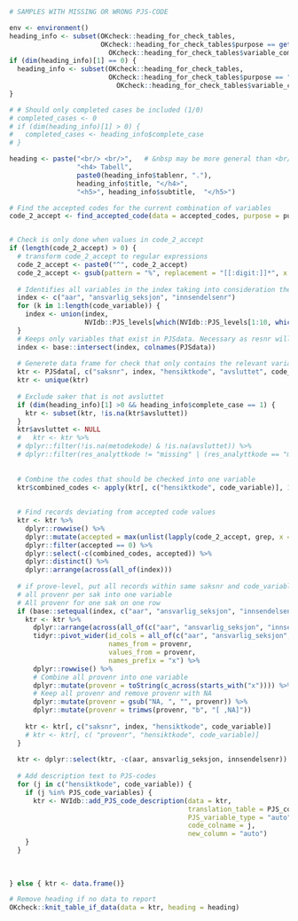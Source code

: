 
```r
# SAMPLES WITH MISSING OR WRONG PJS-CODE

env <- environment()
heading_info <- subset(OKcheck::heading_for_check_tables, 
                       OKcheck::heading_for_check_tables$purpose == get('purpose',env) & 
                         OKcheck::heading_for_check_tables$variable_combination == paste(code_variable, collapse = "-"))
if (dim(heading_info)[1] == 0) {
  heading_info <- subset(OKcheck::heading_for_check_tables, 
                         OKcheck::heading_for_check_tables$purpose == "general" & 
                           OKcheck::heading_for_check_tables$variable_combination == paste(code_variable, collapse = "-"))
}

# # Should only completed cases be included (1/0)
# completed_cases <- 0
# if (dim(heading_info)[1] > 0) {
#   completed_cases <- heading_info$complete_case
# }

heading <- paste("<br/> <br/>",   # &nbsp may be more general than <br/>
                 "<h4> Tabell",  
                 paste0(heading_info$tablenr, "."), 
                 heading_info$title, "</h4>",
                 "<h5>", heading_info$subtitle,  "</h5>")

# Find the accepted codes for the current combination of variables
code_2_accept <- find_accepted_code(data = accepted_codes, purpose = purpose, code_variable = code_variable)


# Check is only done when values in code_2_accept
if (length(code_2_accept) > 0) {
  # transform code_2_accept to regular expressions
  code_2_accept <- paste0("^", code_2_accept)
  code_2_accept <- gsub(pattern = "%", replacement = "[[:digit:]]*", x = code_2_accept, fixed = TRUE)
  
  # Identifies all variables in the index taking into consideration the PJS-levels of the code_variable(s)
  index <- c("aar", "ansvarlig_seksjon", "innsendelsenr")
  for (k in 1:length(code_variable)) {
    index <- union(index,
                   NVIdb::PJS_levels[which(NVIdb::PJS_levels[1:10, which(NVIdb::PJS_levels[which(NVIdb::PJS_levels$variable == code_variable[k]), ] == 1)] == 1), "variable"])
  }
  # Keeps only variables that exist in PJSdata. Necessary as resnr will not be in PJSdata.
  index <- base::intersect(index, colnames(PJSdata))
  
  # Generete data frame for check that only contains the relevant variables
  ktr <- PJSdata[, c("saksnr", index, "hensiktkode", "avsluttet", code_variable)]
  ktr <- unique(ktr)
  
  # Exclude saker that is not avsluttet
  if (dim(heading_info)[1] >0 && heading_info$complete_case == 1) {
    ktr <- subset(ktr, !is.na(ktr$avsluttet))
  }
  ktr$avsluttet <- NULL
  #   ktr <- ktr %>%
  # dplyr::filter(!is.na(metodekode) & !is.na(avsluttet)) %>%
  # dplyr::filter(res_analyttkode != "missing" | (res_analyttkode == "missing" & substr(res_kjennelsekode, 1, 2) != "01"))
  
  
  # Combine the codes that should be checked into one variable
  ktr$combined_codes <- apply(ktr[, c("hensiktkode", code_variable)], 1, FUN = paste, collapse = "-")
  
  
  # Find records deviating from accepted code values
  ktr <- ktr %>%
    dplyr::rowwise() %>%
    dplyr::mutate(accepted = max(unlist(lapply(code_2_accept, grep, x = combined_codes)),0)) %>%
    dplyr::filter(accepted == 0) %>%
    dplyr::select(-c(combined_codes, accepted)) %>%
    dplyr::distinct() %>%
    dplyr::arrange(across(all_of(index)))
  
  # if prove-level, put all records within same saksnr and code_variable on a single row
  # all provenr per sak into one variable
  # All provenr for one sak on one row
  if (base::setequal(index, c("aar", "ansvarlig_seksjon", "innsendelsenr", "provenr"))) {
    ktr <- ktr %>%
      dplyr::arrange(across(all_of(c("aar", "ansvarlig_seksjon", "innsendelsenr", code_variable)))) %>%
      tidyr::pivot_wider(id_cols = all_of(c("aar", "ansvarlig_seksjon", "innsendelsenr", "saksnr",  "hensiktkode", code_variable)),
                         names_from = provenr,
                         values_from = provenr,
                         names_prefix = "x") %>%
      dplyr::rowwise() %>%
      # Combine all provenr into one variable
      dplyr::mutate(provenr = toString(c_across(starts_with("x")))) %>%
      # Keep all provenr and remove provenr with NA
      dplyr::mutate(provenr = gsub("NA, ", "", provenr)) %>%
      dplyr::mutate(provenr = trimws(provenr, "b", "[ ,NA]"))
    
    ktr <- ktr[, c("saksnr", index, "hensiktkode", code_variable)]
    # ktr <- ktr[, c( "provenr", "hensiktkode", code_variable)]
  }
  
  ktr <- dplyr::select(ktr, -c(aar, ansvarlig_seksjon, innsendelsenr))
  
  # Add description text to PJS-codes
  for (j in c("hensiktkode", code_variable)) {
    if (j %in% PJS_code_variables) {
      ktr <- NVIdb::add_PJS_code_description(data = ktr,
                                             translation_table = PJS_codes_2_text,
                                             PJS_variable_type = "auto",
                                             code_colname = j,
                                             new_column = "auto")
    }
  }
  
  
  
} else { ktr <- data.frame()}

# Remove heading if no data to report
OKcheck::knit_table_if_data(data = ktr, heading = heading)
```
